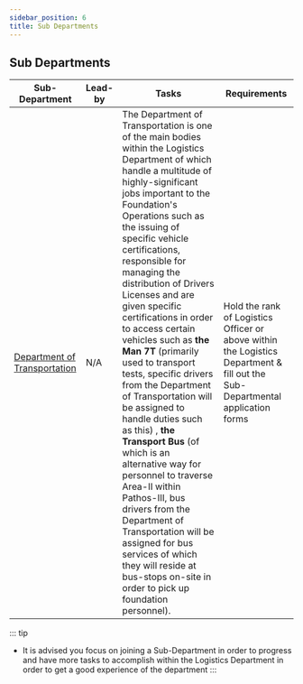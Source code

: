 ```yaml
---
sidebar_position: 6
title: Sub Departments
---
```


## Sub Departments
| Sub-Department | Lead-by | Tasks | Requirements |
| -------------- | ------- | ----- | ------------ |
| [Department of Transportation](https://www.roblox.com/groups/12604443/SCPF-LD-Department-of-Transportation) | N/A | The Department of Transportation is one of the main bodies within the Logistics Department of which handle a multitude of highly-significant jobs important to the Foundation's Operations such as the issuing of specific vehicle certifications, responsible for managing the distribution of Drivers Licenses and are given specific certifications in order to access certain vehicles such as **the Man 7T** (primarily used to transport tests, specific drivers from the Department of Transportation will be assigned to handle duties such as this) , **the Transport Bus** (of which is an alternative way for personnel to traverse Area-II within Pathos-III, bus drivers from the Department of Transportation will be assigned for bus services of which they will reside at bus-stops on-site in order to pick up foundation personnel). | Hold the rank of Logistics Officer or above within the Logistics Department & fill out the Sub-Departmental application forms |

::: tip
- It is advised you focus on joining a Sub-Department in order to progress and have more tasks to accomplish within the Logistics Department in order to get a good experience of the department
:::